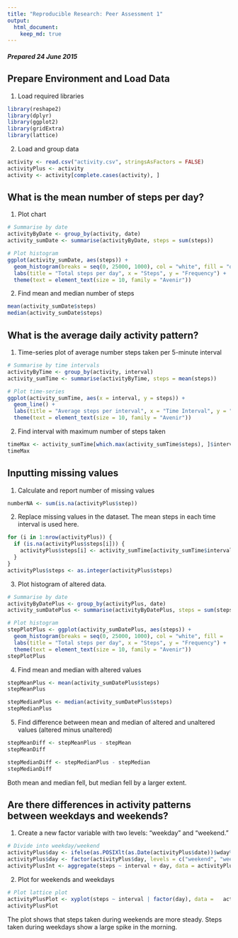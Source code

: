 ```yaml
---
title: "Reproducible Research: Peer Assessment 1"
output:
  html_document:
    keep_md: true
---
```


##### Prepared 24 June 2015  

  
## Prepare Environment and Load Data  
1. Load required libraries  
  ```r
  library(reshape2)  
  library(dplyr)  
  library(ggplot2)  
  library(gridExtra)  
  library(lattice)  
  ```

2. Load and group data  
  ``` r
  activity <- read.csv("activity.csv", stringsAsFactors = FALSE)  
  activityPlus <- activity  
  activity <- activity[complete.cases(activity), ]  
  ```

## What is the mean number of steps per day?  
1. Plot chart  
  ```r
  # Summarise by date  
  activityByDate <- group_by(activity, date)  
  activity_sumDate <- summarise(activityByDate, steps = sum(steps))  
  
  # Plot histogram  
  ggplot(activity_sumDate, aes(steps)) +   
    geom_histogram(breaks = seq(0, 25000, 1000), col = "white", fill = "orangered2") +  
    labs(title = "Total steps per day", x = "Steps", y = "Frequency") +  
    theme(text = element_text(size = 10, family = "Avenir"))  
  ```

2. Find mean and median number of steps  
  ``` r
  mean(activity_sumDate$steps)  
  median(activity_sumDate$steps)  
  ```  

## What is the average daily activity pattern?  
1. Time-series plot of average number steps taken per 5-minute interval  
  ```r
  # Summarise by time intervals  
  activityByTime <- group_by(activity, interval)  
  activity_sumTime <- summarise(activityByTime, steps = mean(steps))  
  
  # Plot time-series  
  ggplot(activity_sumTime, aes(x = interval, y = steps)) +   
    geom_line() +   
    labs(title = "Average steps per interval", x = "Time Interval", y = "Average steps") +   
    theme(text = element_text(size = 10, family = "Avenir"))  
  ```  
  
2. Find interval with maximum number of steps taken  
  ``` r
  timeMax <- activity_sumTime[which.max(activity_sumTime$steps), ]$interval  
  timeMax  
  ```   
  
## Inputting missing values
1. Calculate and report number of missing values  
  ``` r
  numberNA <- sum(is.na(activityPlus$step))  
  ```  
  
2. Replace missing values in the dataset. The mean steps in each time interval is used here.  
  ``` r
  for (i in 1:nrow(activityPlus)) {  
    if (is.na(activityPlus$steps[i])) {  
      activityPlus$steps[i] <- activity_sumTime[activity_sumTime$interval ==   activityPlus$interval[i], 2]  
    }  
  }  
  activityPlus$steps <- as.integer(activityPlus$steps)  
  ```  
  
3. Plot histogram of altered data.  
  ```r
  # Summarise by date  
  activityByDatePlus <- group_by(activityPlus, date)  
  activity_sumDatePlus <- summarise(activityByDatePlus, steps = sum(steps))  
  
  # Plot histogram  
  stepPlotPlus <- ggplot(activity_sumDatePlus, aes(steps)) +   
    geom_histogram(breaks = seq(0, 25000, 1000), col = "white", fill =   "orangered2") +  
    labs(title = "Total steps per day", x = "Steps", y = "Frequency") +  
    theme(text = element_text(size = 10, family = "Avenir"))  
  stepPlotPlus  
  ```  
  
4. Find mean and median with altered values 
  ``` r
  stepMeanPlus <- mean(activity_sumDatePlus$steps)  
  stepMeanPlus  
  
  stepMedianPlus <- median(activity_sumDatePlus$steps)  
  stepMedianPlus  
  ```  
  
5. Find difference between mean and median of altered and unaltered values (altered minus unaltered)  
  ``` r
  stepMeanDiff <- stepMeanPlus - stepMean  
  stepMeanDiff  
  
  stepMedianDiff <- stepMedianPlus - stepMedian  
  stepMedianDiff  
  ```  
Both mean and median fell, but median fell by a larger extent.  
  
## Are there differences in activity patterns between weekdays and weekends?  
1. Create a new factor variable with two levels: "weekday" and "weekend."  
  ``` r
  # Divide into weekday/weekend  
  activityPlus$day <- ifelse(as.POSIXlt(as.Date(activityPlus$date))$wday%%6 == 0, "weekend", "weekday")  
  activityPlus$day <- factor(activityPlus$day, levels = c("weekend", "weekday"))  
  activityPlusInt <- aggregate(steps ~ interval + day, data = activityPlus, FUN = mean)  
  ```  
  
2. Plot for weekends and weekdays  
  ``` r
  # Plot lattice plot  
  activityPlusPlot <- xyplot(steps ~ interval | factor(day), data =   activityPlusInt, aspect = 1/2, type = "l", ylab = "Number of steps", xlab = "Interval")  
  activityPlusPlot  
  ```  

The plot shows that steps taken during weekends are more steady. Steps taken during weekdays show a large spike in the morning.  

